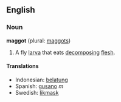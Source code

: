 ==English==
===Noun===
'''maggot''' (plural: [[maggots]])

# A fly [[larva]] that eats [[decompose|decomposing]] [[flesh]].

====Translations====
*Indonesian: [[belatung]]
*Spanish: [[gusano]] ''m''
*Swedish: [[likmask]]